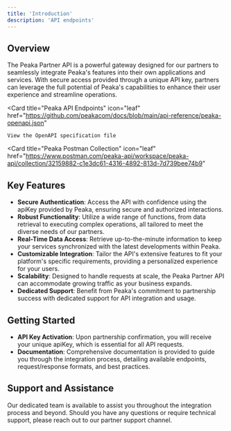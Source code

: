 ```yaml
---
title: 'Introduction'
description: 'API endpoints'
---
```


## Overview

The Peaka Partner API is a powerful gateway designed for our partners to seamlessly integrate Peaka's features into their own applications and services. With secure access provided through a unique API key, partners can leverage the full potential of Peaka's capabilities to enhance their user experience and streamline operations.

<Card
    title="Peaka API Endpoints"
    icon="leaf"
    href="https://github.com/peakacom/docs/blob/main/api-reference/peaka-openapi.json"
>
    View the OpenAPI specification file
</Card>

<Card
    title="Peaka Postman Collection"
    icon="leaf"
    href="https://www.postman.com/peaka-api/workspace/peaka-api/collection/32159882-c1e3dc61-4316-4892-813d-7d739bee74b9"
>


## Key Features

- **Secure Authentication**: Access the API with confidence using the apiKey provided by Peaka, ensuring secure and authorized interactions.
- **Robust Functionality**: Utilize a wide range of functions, from data retrieval to executing complex operations, all tailored to meet the diverse needs of our partners.
- **Real-Time Data Access**: Retrieve up-to-the-minute information to keep your services synchronized with the latest developments within Peaka.
- **Customizable Integration**: Tailor the API's extensive features to fit your platform's specific requirements, providing a personalized experience for your users.
- **Scalability**: Designed to handle requests at scale, the Peaka Partner API can accommodate growing traffic as your business expands.
- **Dedicated Support**: Benefit from Peaka's commitment to partnership success with dedicated support for API integration and usage.

## Getting Started

- **API Key Activation**: Upon partnership confirmation, you will receive your unique apiKey, which is essential for all API requests.
- **Documentation**: Comprehensive documentation is provided to guide you through the integration process, detailing available endpoints, request/response formats, and best practices.

## Support and Assistance

Our dedicated team is available to assist you throughout the integration process and beyond. Should you have any questions or require technical support, please reach out to our partner support channel.
